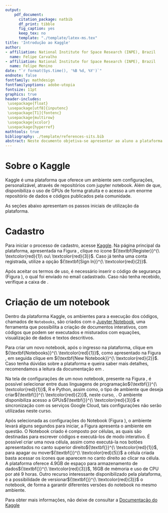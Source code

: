 ```yaml
---
output:
    pdf_document:
      citation_package: natbib
      df_print: tibble
      fig_caption: yes
      keep_tex: no
      template: "./template/latex-ms.tex"
title: 'Introdução ao Kaggle'
author:
- affiliation: National Institute for Space Research (INPE), Brazil
  name: Felipe Carvalho
- affiliation: National Institute for Space Research (INPE), Brazil
  name: Felipe Menino
date: "`r format(Sys.time(), '%B %d, %Y')`"
endnote: false
fontfamily: mathdesign
fontfamilyoptions: adobe-utopia
fontsize: 11pt
graphics: true
header-includes:
 \usepackage{float}
 \usepackage[utf8]{inputenc}
 \usepackage[T1]{fontenc}
 \usepackage{multirow}
 \usepackage{xcolor}
 \usepackage{hyperref}
mathtools: true
bibliography: ./template/references-sits.bib
abstract: Neste documento objetiva-se apresentar ao aluno a plataforma kaggle como meio de criação, execução e reprodução de notebooks.
---
```


# Sobre o Kaggle

Kaggle é uma plataforma que oferece um ambiente sem configurações, personalizável, através de repositórios com  jupyter notebook. Além de que, disponibiliza o uso de GPUs de forma gratuita e o acesso a um enorme repositório de dados e códigos publicados pela comunidade.

As seções abaixo apresentam os passos iniciais de utilização da plataforma.

# Cadastro

Para iniciar o processo de cadastro, acesse [Kaggle](https://www.kaggle.com/). Na página principal da plataforma, apresentada na Figura \ref{fig:telacadastro}, clique no ícone ${\textbf{Register}}^{\ \textcolor{red}{1}\ ou\ \textcolor{red}{3}}$. Caso já tenha uma conta registrada, utilize a opção ${\textbf{Sign In}}^{\ \textcolor{red}{2}}$.

\begin{figure}[!htb]
    \centering
    \includegraphics[width=\linewidth]{./img/tela_inicial.png}
    \caption{Tela inicial}
    \label{fig:telacadastro}
\end{figure}

Após aceitar os termos de uso, é necessário inserir o código de segurança (Figura \ref{fig:codigo}), o qual foi enviado no email cadastrado. Caso não tenha recebido, verifique a caixa de \textit{Spam}.

\begin{figure}[H]
    \centering
    \includegraphics[height = 150px,width=200px]{./img/code_number_2.png}
    \caption{Tela de segurança}
    \label{fig:codigo}
\end{figure}


# Criação de um notebook

Dentro da plataforma Kaggle, os ambientes para a execução dos códigos, chamados de `Notebooks`, são criados com o [Jupyter Notebook](https://jupyter.org/), uma ferramenta que possibilita a criação de documentos interativos, com códigos que podem ser executados e misturados com equações, visualização de dados e textos descritivos.

Para criar um novo notebook, após o ingresso na plataforma, clique em ${\textbf{Notebooks}}^{\ \textcolor{red}{1}}$, como apresentado na Figura \ref{fig:telacriacao}, em seguida clique em ${\textbf{New Notebook}}^{\ \textcolor{red}{2}}$. Caso tenha dúvidas sobre a plataforma e queira saber mais detalhes, recomendamos a leitura da documentação em \textbf{Documentation}.

\begin{figure}[H]
    \centering
    \includegraphics[width=\linewidth]{./img/criacao_jupyter.png}
    \caption{Criação de um novo notebook}
    \label{fig:telacriacao}
\end{figure}

Na tela de configurações de um novo notebook, presente na Figura \ref{fig:telaconfig}, é possível selecionar entre duas linguagens de programação${\textbf{}}^{\ \textcolor{red}{1}}$, R e Python, assim como, o tipo de ambiente que deseja criar${\textbf{}}^{\ \textcolor{red}{2}}$, neste curso, \textbf{Notebook}. O ambiente disponibiliza acesso a GPUs${\textbf{}}^{\ \textcolor{red}{3}}$ e sincronização com os serviços Google Cloud, tais configurações não serão utilizadas neste curso.

\begin{figure}[H]
    \centering
    \includegraphics[width=\linewidth]{./img/tela_criacao_2.png}
    \caption{Criação de um novo notebook}
    \label{fig:telaconfig}
\end{figure}

Após selecionada as configurações do Notebook (Figura \ref{fig:telaconfig}), o ambiente levará alguns segundos para iniciar, a Figura apresenta \ref{fig:telaambiente} o ambiente em questão. O Notebook criado é composto por células, as quais são destinadas para escrever códigos e executá-los de modo interativo. É possível criar uma nova célula, assim como executá-la nos botões apresentados no canto superior direito${\textbf{}}^{\ \textcolor{red}{1}}$, para apagar ou mover${\textbf{}}^{\ \textcolor{red}{5}}$ a célula criada basta acessar os ícones que aparecem no canto direito ao clicar na célula. A plataforma oferece 4.9GB de espaço para armazenamento de dados${\textbf{}}^{\ \textcolor{red}{3}}$, 16GB de mémoria e uso de CPU por até 9 horas. Outro recurso interessante disponibilizado pela plataforma, é a possibilidade de versionar${\textbf{}}^{\ \textcolor{red}{3}}$ o notebook, de forma a garantir diferentes versões do notebook no mesmo ambiente.

\begin{figure}[H]
    \centering
    \includegraphics[width=\linewidth]{./img/exemplo_jupyter.png}
    \caption{Detalhes do ambiente}
    \label{fig:telaambiente}
\end{figure}

Para obter mais informações, não deixe de consultar a [Documentação do Kaggle](https://www.kaggle.com/docs)


